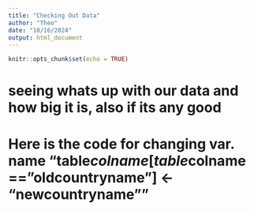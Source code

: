```yaml
---
title: "Checking Out Data"
author: "Theo"
date: "10/16/2024"
output: html_document
---
```


```r
knitr::opts_chunk$set(echo = TRUE)
```

# seeing whats up with our data and how big it is, also if its any good
# Here is the code for changing var. name "table$colname[ table$colname == "oldcountryname"] <- "newcountryname""


```r

```

